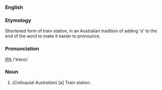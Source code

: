 ===English===
===Etymology===
Shortened form of train station, in an Australian tradition of adding 'o' to the end of the word to make it easier to pronounce.
===Pronunciation===
[[IPA]] /'treno/
===Noun===
# (''Colloquial Australian'') [a] Train station.